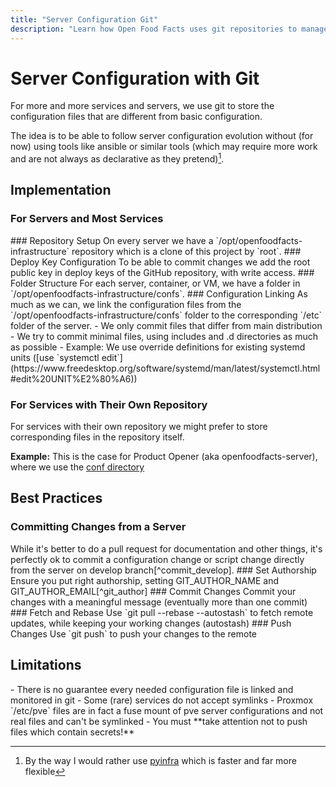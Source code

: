 ```yaml
---
title: "Server Configuration Git"
description: "Learn how Open Food Facts uses git repositories to manage server configurations, linking config files, and maintaining infrastructure changes across production environments effectively."
---
```



# Server Configuration with Git

<Callout title="Configuration Management">
  For more and more services and servers, we use git to store the configuration
  files that are different from basic configuration.
</Callout>

The idea is to be able to follow server configuration evolution without (for now) using tools like ansible or similar tools (which may require more work and are not always as declarative as they pretend)[^pyinfra].

[^pyinfra]: By the way I would rather use [pyinfra](https://docs.pyinfra.com/en/2.x/) which is faster and far more flexible

## Implementation

### For Servers and Most Services

<Steps>
<Step>
### Repository Setup
On every server we have a `/opt/openfoodfacts-infrastructure` repository which is a clone of this project by `root`.
</Step>

<Step>
  ### Deploy Key Configuration To be able to commit changes we add the root
  public key in deploy keys of the GitHub repository, with write access.
</Step>

<Step>
  ### Folder Structure For each server, container, or VM, we have a folder in
  `/opt/openfoodfacts-infrastructure/confs`.
</Step>

<Step>
### Configuration Linking
As much as we can, we link the configuration files from the `/opt/openfoodfacts-infrastructure/confs` folder to the corresponding `/etc` folder of the server.
</Step>
</Steps>

<Callout type="info" title="Configuration Principles">
  - We only commit files that differ from main distribution - We try to commit
  minimal files, using includes and .d directories as much as possible -
  Example: We use override definitions for existing systemd units ([use
  `systemctl
  edit`](https://www.freedesktop.org/software/systemd/man/latest/systemctl.html#edit%20UNIT%E2%80%A6))
</Callout>

<Card
  title="Setup Guide"
  href="/docs/Infra/how/how-to-have-server-config-in-git"
  description="See How to have server config in git for detailed setup instructions"
/>

### For Services with Their Own Repository

<Callout title="Repository-Specific Configuration">
  For services with their own repository we might prefer to store corresponding
  files in the repository itself.
</Callout>

**Example:**
This is the case for Product Opener (aka openfoodfacts-server), where we use the [conf directory](https://github.com/openfoodfacts/openfoodfacts-server/tree/main/conf)

## Best Practices

<Cards>
  <Card
    title="Documentation"
    description="Try not to forget any specific configurations!"
  />
  <Card
    title="Comments"
    description="Always add comments in configuration files to explain specific settings"
  />
  <Card
    title="Version Control"
    description="Track all changes through git commits"
  />
  <Card
    title="Configuration Guide"
    href="/docs/Infra/how/how-to-have-server-config-in-git"
    description="See also: How to have server config in git"
  />
</Cards>


### Committing Changes from a Server

<Callout title="Direct Commits">
  While it's better to do a pull request for documentation and other things,
  it's perfectly ok to commit a configuration change or script change directly
  from the server on develop branch[^commit_develop].
</Callout>

<Steps>
<Step>
### Set Authorship
Ensure you put right authorship, setting GIT_AUTHOR_NAME and GIT_AUTHOR_EMAIL[^git_author]
</Step>

<Step>
  ### Commit Changes Commit your changes with a meaningful message (eventually
  more than one commit)
</Step>

<Step>
  ### Fetch and Rebase Use `git pull --rebase --autostash` to fetch remote
  updates, while keeping your working changes (autostash)
</Step>

<Step>
### Push Changes
Use `git push` to push your changes to the remote
</Step>
</Steps>

[^commit_develop]: It's even the best choice on production servers to avoid having part of the configurations failing out of sync because you are on a specific branch, or taking the risk of messing things up, just for small changes.

[^git_author]: Don't hesitate to add a script in utils folder to do that.

## Limitations

<Callout type="warn" title="Known Limitations">
  - There is no guarantee every needed configuration file is linked and
  monitored in git - Some (rare) services do not accept symlinks - Proxmox
  `/etc/pve` files are in fact a fuse mount of pve server configurations and not
  real files and can't be symlinked - You must **take attention not to push
  files which contain secrets!**
</Callout>
